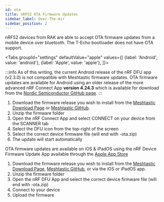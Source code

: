 ```yaml
---
id: ota
title: nRF52 OTA Firmware Updates
sidebar_label: Over-The-Air
sidebar_position: 2
---
```



nRF52 devices from RAK are able to accept OTA firmware updates from a mobile device over bluetooth. The T-Echo bootloader does not have OTA support.

<Tabs
groupId="settings"
defaultValue="apple"
values={[
{label: 'Android', value: 'android'},
{label: 'Apple', value: 'apple'},
]}>

<TabItem value="android">

:::info
As of this writing, the current Android release of the nRF DFU app (v2.3.0) is not compatible with Meshtastic firmware updates. OTA firmware updates are available for Android using an older release of the more advanced nRF Connect App __version 4.24.3__ which is available for download from the [Nordic Semiconductor GitHub page](https://github.com/NordicSemiconductor/Android-nRF-Connect/releases/tag/v4.24.3).
:::

1. Download the firmware release you wish to install from the [Meshtastic Download Page](/downloads) or [Meshtastic GitHub](https://github.com/meshtastic/firmware/releases).
2. Unzip the firmware folder
3. Open the nRF Connect App and select CONNECT on your device from the SCANNER tab
4. Select the DFU icon from the top-right of the screen
5. Select the correct device firmware file (will end with -ota.zip)
6. The update will start automatically

</TabItem>


<TabItem value="apple">

OTA firmware updates are available on iOS & iPadOS using the nRF Device Firmware Update App available through the [Apple App Store](https://apps.apple.com/us/app/nrf-device-firmware-update/id1624454660)

1. Download the firmware release you wish to install from the [Meshtastic Download Page](/downloads), [Meshtastic GitHub](https://github.com/meshtastic/firmware/releases), or via the iOS or iPadOS app.
2. Unzip the firmware folder
3. Open the nRF DFU App and select the correct device firmware file (will end with -ota.zip)
4. Connect to your device
5. Upload the firmware

</TabItem>
</Tabs>
